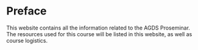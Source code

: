 # Preface {.unnumbered}

This website contains all the information related to the AGDS Proseminar. The resources used for this course will be listed in this website, as well as course logistics.